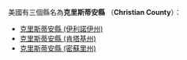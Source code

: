 美國有三個縣名為'''克里斯蒂安縣''' （'''Christian County'''）：
* [[克里斯蒂安縣_(伊利諾伊州)|克里斯蒂安縣 (伊利諾伊州)]]
* [[克里斯蒂安縣_(肯塔基州)|克里斯蒂安縣 (肯塔基州)]]
* [[克里斯蒂安縣_(密蘇里州)|克里斯蒂安縣 (密蘇里州)]]
{{disambig|K克里斯蒂安縣|Cat=六字县名消歧义}}